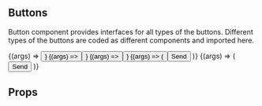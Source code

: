 
<Meta title="Components/Button" />

## Buttons

Button component provides interfaces for all types of the buttons. Different types of the
buttons are coded as different components and imported here.

<Canvas>
  <Story
    name="Default"
    args={{ label: "Button", size: "small" }}
    argTypes={{
      size: { options: ["small", "big"], control: { type: "select" } },
    }}
  >
    {(args) => <Button {...args} />}
  </Story>
  <Story name="Small" args={{ label: "Button" }} parameters={{ design: { disable: true } }}>
    {(args) => <Button {...args} size="small" />}
  </Story>
  <Story name="Big" args={{ label: "Button" }} parameters={{ design: { disable: true } }}>
    {(args) => <Button {...args} size="big" />}
  </Story>
  <Story
    name="With Icon"
    args={{ size: "small" }}
    argTypes={{
      size: { options: ["small", "big"], control: { type: "select" } },
    }}
    parameters={{ design: { disable: true } }}
  >
    {(args) => (
      <Button {...args}>
        Send
        <ChevronRight size={24} className="ml-5" />
      </Button>
    )}
  </Story>
  <Story
    name="As Link"
    args={{ label: "Button", href: "https://www.varya.me" }}
    argTypes={{
      size: { options: ["small", "big"], control: { type: "select" } },
    }}
    parameters={{ design: { disable: true } }}
  >
    {(args) => (
      <Button {...args}>
        Send
        <ChevronRight size={24} className="ml-5" />
      </Button>
    )}
  </Story>
</Canvas>

## Props

<ArgsTable of={Button} />
